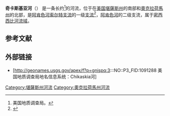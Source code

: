 '''奇卡斯基亚河'''（{{lang-en|Chikaskia River}}） 是一条长约{{Convert|159|mi|km|adj=mid}}<ref name="NHD">美国地质调查局。 </ref>的河流，位于在[[美国|美国]][[堪薩斯州|堪薩斯州]]的南部和[[奧克拉荷馬州|奧克拉荷馬州]]的北部，是[[阿肯色河索尔特支流|阿肯色河索尔特支流]]的一级[[支流|支流]]<ref name="Columbia">{{Cite web |url=http://www.bartleby.com/69/52/C06552.html |title=哥伦比亚地名词典的北美入口 |access-date=2016-08-25 |archive-date=2004-11-27 |archive-url=https://web.archive.org/web/20041127183332/http://www5.bartleby.com/69/52/C06552.html |dead-url=yes }}</ref>，[[阿肯色河|阿肯色河]]的二级支流，属于[[密西西比河|密西西比河]][[流域|流域]]。

== 参考文献 ==
<div class="reflist" style=" list-style-type: decimal;">
<references /></div>

== 外部链接 ==
* [http://geonames.usgs.gov/apex/f?p=gnispq:3:::NO::P3_FID:1091288 美国地质调查局地名信息系统：Chikaskia河]
[[Category:堪薩斯州河流|Category:堪薩斯州河流]]
[[Category:奧克拉荷馬州河流|Category:奧克拉荷馬州河流]]